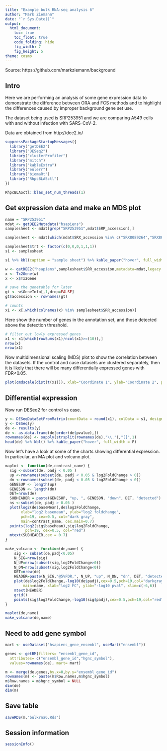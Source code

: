 ```yaml
---
title: "Example bulk RNA-seq analysis 6"
author: "Mark Ziemann"
date: "`r Sys.Date()`"
output:
  html_document:
    toc: true
    toc_float: true
    code_folding: hide
    fig_width: 7
    fig_height: 5
theme: cosmo
---
```


Source: https://github.com/markziemann/background

## Intro

Here we are performing an analysis of some gene expression data to demonstrate the difference between ORA and FCS methods and to highlight the differences caused by improper background gene set use.

The dataset being used is SRP253951 and we are comparing A549 cells with and without infection with SARS-CoV-2.

Data are obtained from http://dee2.io/

```r

suppressPackageStartupMessages({
  library("getDEE2")
  library("DESeq2")
  library("clusterProfiler")
  library("mitch")
  library("kableExtra")
  library("eulerr")
  library("biomaRt")
  library("RhpcBLASctl")
})

RhpcBLASctl::blas_set_num_threads(1)

```

## Get expression data and make an MDS plot

```r

name = "SRP253951"
mdat <- getDEE2Metadata("hsapiens")
samplesheet <- mdat[grep("SRP253951",mdat$SRP_accession),]

samplesheet <- mdat[which(mdat$SRX_accession %in% c("SRX8089264","SRX8089265","SRX8089266","SRX8089267","SRX8089268","SRX8089269")),]

samplesheet$trt <- factor(c(0,0,0,1,1,1))
s1 <- samplesheet

s1 %>% kbl(caption = "sample sheet") %>% kable_paper("hover", full_width = F)

w <- getDEE2("hsapiens",samplesheet$SRR_accession,metadata=mdat,legacy = TRUE)
x <- Tx2Gene(w)
x <- x$Tx2Gene

# save the genetable for later
gt <- w$GeneInfo[,1,drop=FALSE]
gt$accession <- rownames(gt)

# counts 
x1 <- x[,which(colnames(x) %in% samplesheet$SRR_accession)]

```

Here show the number of genes in the annotation set, and those detected above the detection threshold.

```r

# filter out lowly expressed genes
x1 <- x1[which(rowSums(x1)/ncol(x1)>=(10)),]
nrow(x)
nrow(x1)

```

Now multidimensional scaling (MDS) plot to show the correlation between the datasets.
If the control and case datasets are clustered separately, then it is likely that there will be many differentially expressed genes with FDR<0.05.

```r

plot(cmdscale(dist(t(x1))), xlab="Coordinate 1", ylab="Coordinate 2", pch=19, col=s1$trt, main="MDS")

```

## Differential expression

Now run DESeq2 for control vs case.

```r

y <- DESeqDataSetFromMatrix(countData = round(x1), colData = s1, design = ~ trt)
y <- DESeq(y)
de <- results(y)
de <- as.data.frame(de[order(de$pvalue),])
rownames(de) <- sapply(strsplit(rownames(de),"\\."),"[[",1)
head(de) %>% kbl() %>% kable_paper("hover", full_width = F)

```

Now let's have a look at some of the charts showing differential expression.
In particular, an MA plot and volcano plot.

```r

maplot <- function(de,contrast_name) {
  sig <-subset(de, padj < 0.05 )
  up <-rownames(subset(de, padj < 0.05 & log2FoldChange > 0))
  dn <-rownames(subset(de, padj < 0.05 & log2FoldChange < 0))
  GENESUP <- length(up)
  GENESDN <- length(dn)
  DET=nrow(de)
  SUBHEADER = paste(GENESUP, "up, ", GENESDN, "down", DET, "detected")
  ns <-subset(de, padj > 0.05 )
  plot(log2(de$baseMean),de$log2FoldChange, 
       xlab="log2 basemean", ylab="log2 foldchange",
       pch=19, cex=0.5, col="dark gray",
       main=contrast_name, cex.main=0.7)
  points(log2(sig$baseMean),sig$log2FoldChange,
         pch=19, cex=0.5, col="red")
  mtext(SUBHEADER,cex = 0.7)
}

make_volcano <- function(de,name) {
    sig <- subset(de,padj<0.05)
    N_SIG=nrow(sig)
    N_UP=nrow(subset(sig,log2FoldChange>0))
    N_DN=nrow(subset(sig,log2FoldChange<0))
    DET=nrow(de)
    HEADER=paste(N_SIG,"@5%FDR,", N_UP, "up", N_DN, "dn", DET, "detected")
    plot(de$log2FoldChange,-log10(de$padj),cex=0.5,pch=19,col="darkgray",
        main=name, xlab="log2 FC", ylab="-log10 pval", xlim=c(-6,6))
    mtext(HEADER)
    grid()
    points(sig$log2FoldChange,-log10(sig$padj),cex=0.5,pch=19,col="red")
}

maplot(de,name)
make_volcano(de,name)

```

## Need to add gene symbol

```r

mart <- useDataset("hsapiens_gene_ensembl", useMart("ensembl"))

genes <- getBM(filters= "ensembl_gene_id",
  attributes= c("ensembl_gene_id","hgnc_symbol"),
  values=rownames(de), mart= mart)

m <- merge(de,genes,by.x=0,by.y="ensembl_gene_id")
rownames(m) <- paste(m$Row.names,m$hgnc_symbol)
m$Row.names = m$hgnc_symbol = NULL
dim(de)
dim(m)

```

## Save table

```r

saveRDS(m,"bulkrna6.Rds")

```

## Session information

```r

sessionInfo()

```
